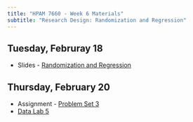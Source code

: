 ```yaml
---
title: "HPAM 7660 - Week 6 Materials"
subtitle: "Research Design: Randomization and Regression"
---
```


## Tuesday, Februray 18

- Slides - [Randomization and Regression](/slides/XXXX.pdf)

## Thursday, February 20

- Assignment - [Problem Set 3](/assignments/Problem Sets/problem_set_3.qmd)
- [Data Lab 5](/materials/Data Labs/datalab_5.qmd)

